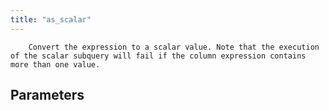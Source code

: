 ```yaml
---
title: "as_scalar"
---
```


        Convert the expression to a scalar value. Note that the execution of the scalar subquery will fail if the column expression contains more than one value.
        

## Parameters

